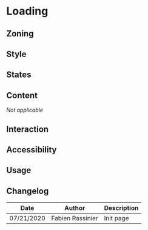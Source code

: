
<Meta of={Stories} />

# Loading

<Status id="loading" />

## Zoning

## Style

<Canvas>
	<Story story={Stories.Default} />
</Canvas>

## States

## Content

_Not applicable_

## Interaction

## Accessibility

## Usage

## Changelog

| Date       | Author           | Description |
| ---------- | ---------------- | ----------- |
| 07/21/2020 | Fabien Rassinier | Init page   |

